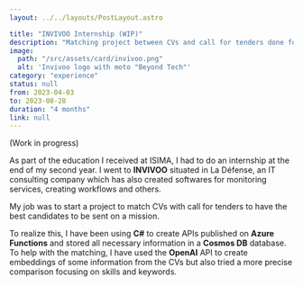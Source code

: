```yaml
---
layout: ../../layouts/PostLayout.astro

title: "INVIVOO Internship (WIP)"
description: "Matching project between CVs and call for tenders done for and at the company INVIVOO."
image:
  path: "/src/assets/card/invivoo.png"
  alt: 'Invivoo logo with moto "Beyond Tech"'
category: "experience"
status: null
from: 2023-04-03
to: 2023-08-28
duration: "4 months"
link: null
---
```


(Work in progress)

As part of the education I received at ISIMA, I had to do an internship at the end of my second year. I went to **INVIVOO** situated in La Défense, an IT consulting company which has also created softwares for monitoring services, creating workflows and others.

My job was to start a project to match CVs with call for tenders to have the best candidates to be sent on a mission.

To realize this, I have been using **C#** to create APIs published on **Azure Functions** and stored all necessary information in a **Cosmos DB** database. To help with the matching, I have used the **OpenAI** API to create embeddings of some information from the CVs but also tried a more precise comparison focusing on skills and keywords.
